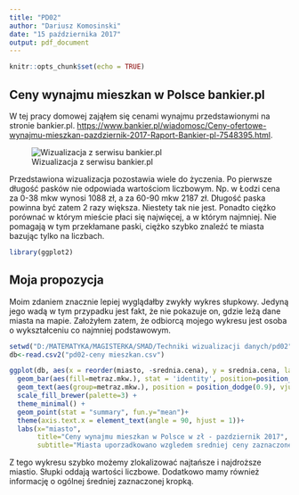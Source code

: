 ---
title: "PD02"
author: "Dariusz Komosinski"
date: "15 października 2017"
output: pdf_document
---

```{r setup, include=FALSE}
knitr::opts_chunk$set(echo = TRUE)
```

## Ceny wynajmu mieszkan w Polsce bankier.pl

W tej pracy domowej zająłem się cenami wynajmu przedstawionymi na stronie bankier.pl. <https://www.bankier.pl/wiadomosc/Ceny-ofertowe-wynajmu-mieszkan-pazdziernik-2017-Raport-Bankier-pl-7548395.html>.

![Wizualizacja z serwisu bankier.pl](D:/MATEMATYKA/MAGISTERKA/SMAD/Techniki wizualizacji danych/pd02/zle.png)

Przedstawiona wizualizacja pozostawia wiele do życzenia. Po pierwsze długość pasków nie odpowiada wartościom liczbowym. Np. w Łodzi cena za 0-38 mkw wynosi 1088 zł, a za 60-90 mkw 2187 zł. Długość paska powinna być zatem 2 razy większa. Niestety tak nie jest. Ponadto ciężko porównać w którym mieście płaci się najwięcej, a w którym najmniej. Nie pomagają w tym przekłamane paski, ciężko szybko znaleźć te miasta bazując tylko na liczbach.

```{r cars, echo=T, message=F}
library(ggplot2)
```

## Moja propozycja

Moim zdaniem znacznie lepiej wyglądałby zwykły wykres słupkowy. Jedyną jego wadą w tym przypadku jest fakt, że nie pokazuje on, gdzie leżą dane miasta na mapie. Założyłem zatem, że odbiorcą mojego wykresu jest osoba o wykształceniu co najmniej podstawowym.

```{r pressure, echo=T}
setwd("D:/MATEMATYKA/MAGISTERKA/SMAD/Techniki wizualizacji danych/pd02")
db<-read.csv2("pd02-ceny mieszkan.csv")

ggplot(db, aes(x = reorder(miasto, -srednia.cena), y = srednia.cena, label=srednia.cena)) +
  geom_bar(aes(fill=metraz.mkw.), stat = 'identity', position=position_dodge()) +
  geom_text(aes(group=metraz.mkw.), position = position_dodge(0.9), vjust=2.2, size=1.5) +
  scale_fill_brewer(palette=3) +
  theme_minimal() +
  geom_point(stat = "summary", fun.y="mean")+
  theme(axis.text.x = element_text(angle = 90, hjust = 1))+
  labs(x="miasto",
       title="Ceny wynajmu mieszkan w Polsce w zł - pazdziernik 2017",
       subtitle="Miasta uporzadkowano wzgledem sredniej ceny zaznaczonej kropka")

```

Z tego wykresu szybko możemy zlokalizować najtańsze i najdroższe miastio. Słupki oddają wartości liczbowe. Dodatkowo mamy również informację o ogólnej średniej zaznaczonej kropką.

